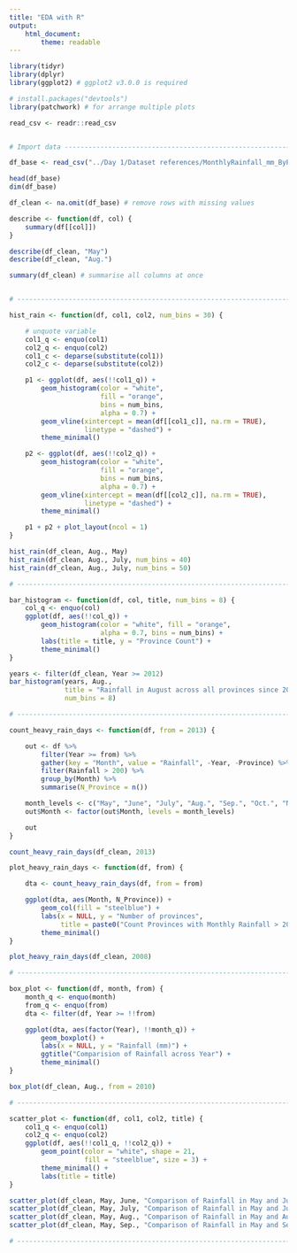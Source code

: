 ```yaml
---
title: "EDA with R"
output: 
    html_document:
        theme: readable
---
```



```r

library(tidyr)
library(dplyr)
library(ggplot2) # ggplot2 v3.0.0 is required

# install.packages("devtools")
library(patchwork) # for arrange multiple plots

read_csv <- readr::read_csv


# Import data -------------------------------------------------------------

df_base <- read_csv("../Day 1/Dataset references/MonthlyRainfall_mm_ByProvince.csv")

head(df_base)
dim(df_base)

df_clean <- na.omit(df_base) # remove rows with missing values

describe <- function(df, col) {
    summary(df[[col]])
}

describe(df_clean, "May")
describe(df_clean, "Aug.")

summary(df_clean) # summarise all columns at once


# -------------------------------------------------------------------------

hist_rain <- function(df, col1, col2, num_bins = 30) {

    # unquote variable
    col1_q <- enquo(col1)
    col2_q <- enquo(col2)
    col1_c <- deparse(substitute(col1))
    col2_c <- deparse(substitute(col2))

    p1 <- ggplot(df, aes(!!col1_q)) +
        geom_histogram(color = "white",
                       fill = "orange",
                       bins = num_bins,
                       alpha = 0.7) +
        geom_vline(xintercept = mean(df[[col1_c]], na.rm = TRUE),
                   linetype = "dashed") +
        theme_minimal()

    p2 <- ggplot(df, aes(!!col2_q)) +
        geom_histogram(color = "white",
                       fill = "orange",
                       bins = num_bins,
                       alpha = 0.7) +
        geom_vline(xintercept = mean(df[[col2_c]], na.rm = TRUE),
                   linetype = "dashed") +
        theme_minimal()

    p1 + p2 + plot_layout(ncol = 1)
}

hist_rain(df_clean, Aug., May)
hist_rain(df_clean, Aug., July, num_bins = 40)
hist_rain(df_clean, Aug., July, num_bins = 50)

# -------------------------------------------------------------------------

bar_histogram <- function(df, col, title, num_bins = 8) {
    col_q <- enquo(col)
    ggplot(df, aes(!!col_q)) +
        geom_histogram(color = "white", fill = "orange",
                       alpha = 0.7, bins = num_bins) +
        labs(title = title, y = "Province Count") +
        theme_minimal()
}

years <- filter(df_clean, Year >= 2012)
bar_histogram(years, Aug.,
              title = "Rainfall in August across all provinces since 2012",
              num_bins = 8)

# -------------------------------------------------------------------------

count_heavy_rain_days <- function(df, from = 2013) {

    out <- df %>%
        filter(Year >= from) %>%
        gather(key = "Month", value = "Rainfall", -Year, -Province) %>%
        filter(Rainfall > 200) %>%
        group_by(Month) %>%
        summarise(N_Province = n())

    month_levels <- c("May", "June", "July", "Aug.", "Sep.", "Oct.", "Nov.")
    out$Month <- factor(out$Month, levels = month_levels)

    out
}

count_heavy_rain_days(df_clean, 2013)

plot_heavy_rain_days <- function(df, from) {

    dta <- count_heavy_rain_days(df, from = from)

    ggplot(dta, aes(Month, N_Province)) +
        geom_col(fill = "steelblue") +
        labs(x = NULL, y = "Number of provinces",
             title = paste0("Count Provinces with Monthly Rainfall > 200mm by Since ", from)) +
        theme_minimal()
}

plot_heavy_rain_days(df_clean, 2008)

# -------------------------------------------------------------------------

box_plot <- function(df, month, from) {
    month_q <- enquo(month)
    from_q <- enquo(from)
    dta <- filter(df, Year >= !!from)

    ggplot(dta, aes(factor(Year), !!month_q)) +
        geom_boxplot() +
        labs(x = NULL, y = "Rainfall (mm)") +
        ggtitle("Comparision of Rainfall across Year") +
        theme_minimal()
}

box_plot(df_clean, Aug., from = 2010)

# -------------------------------------------------------------------------

scatter_plot <- function(df, col1, col2, title) {
    col1_q <- enquo(col1)
    col2_q <- enquo(col2)
    ggplot(df, aes(!!col1_q, !!col2_q)) +
        geom_point(color = "white", shape = 21,
                   fill = "steelblue", size = 3) +
        theme_minimal() +
        labs(title = title)
}

scatter_plot(df_clean, May, June, "Comparison of Rainfall in May and June")
scatter_plot(df_clean, May, July, "Comparison of Rainfall in May and July")
scatter_plot(df_clean, May, Aug., "Comparison of Rainfall in May and August")
scatter_plot(df_clean, May, Sep., "Comparison of Rainfall in May and September")

# -------------------------------------------------------------------------

```

